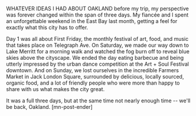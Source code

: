 WHATEVER IDEAS I HAD ABOUT OAKLAND before my trip, my perspective was forever changed within the span of three days. My fiancée and I spent an unforgettable weekend in the East Bay last month, getting a feel for exactly what this city has to offer.

Day 1 was all about First Friday, the monthly festival of art, food, and music that takes place on Telegraph Ave. On Saturday, we made our way down to Lake Merritt for a morning walk and watched the fog burn off to reveal blue skies above the cityscape. We ended the day eating barbecue and being utterly impressed by the urban dance competition at the Art + Soul Festival downtown. And on Sunday, we lost ourselves in the incredible Farmers Market in Jack London Square, surrounded by delicious, locally sourced, organic food, and a lot of friendly people who were more than happy to share with us what makes the city great.

It was a full three days, but at the same time not nearly enough time -- we'll be back, Oakland. [mn-post-ender]

